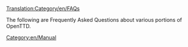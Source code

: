 [[Translation:Category/en/FAQs]]

The following are Frequently Asked Questions about various portions of OpenTTD.

{{en/Catmore}}

[[Category:en/Manual]]